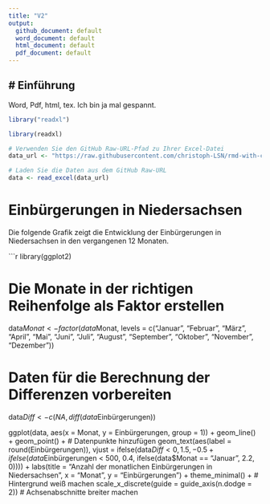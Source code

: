 ```yaml
---
title: "V2"
output: 
  github_document: default
  word_document: default
  html_document: default
  pdf_document: default
---
```


# Einführung
---

Word, Pdf, html, tex. Ich bin ja mal gespannt.


```r
library("readxl")

library(readxl)

# Verwenden Sie den GitHub Raw-URL-Pfad zu Ihrer Excel-Datei
data_url <- "https://raw.githubusercontent.com/christoph-LSN/rmd-with-ci/master/data/2022_Einbuergerung.xlsx"

# Laden Sie die Daten aus dem GitHub Raw-URL
data <- read_excel(data_url)

```

# Einbürgerungen in Niedersachsen

Die folgende Grafik zeigt die Entwicklung der Einbürgerungen in Niedersachsen in den vergangenen 12 Monaten.

```r
library(ggplot2)

# Die Monate in der richtigen Reihenfolge als Faktor erstellen
data$Monat <- factor(data$Monat, levels = c("Januar", "Februar", "März", "April", "Mai", "Juni", "Juli", "August", "September", "Oktober", "November", "Dezember"))

# Daten für die Berechnung der Differenzen vorbereiten
data$Diff <- c(NA, diff(data$Einbürgerungen))

ggplot(data, aes(x = Monat, y = Einbürgerungen, group = 1)) +
  geom_line() +
  geom_point() +  # Datenpunkte hinzufügen
  geom_text(aes(label = round(Einbürgerungen)), 
            vjust = ifelse(data$Diff < 0, 1.5, -0.5 + ifelse(data$Einbürgerungen < 500, 0.4, ifelse(data$Monat == "Januar", 2.2, 0)))) +
  labs(title = "Anzahl der monatlichen Einbürgerungen in Niedersachsen", x = "Monat", y = "Einbürgerungen") +
  theme_minimal() +  # Hintergrund weiß machen
  scale_x_discrete(guide = guide_axis(n.dodge = 2))  # Achsenabschnitte breiter machen


